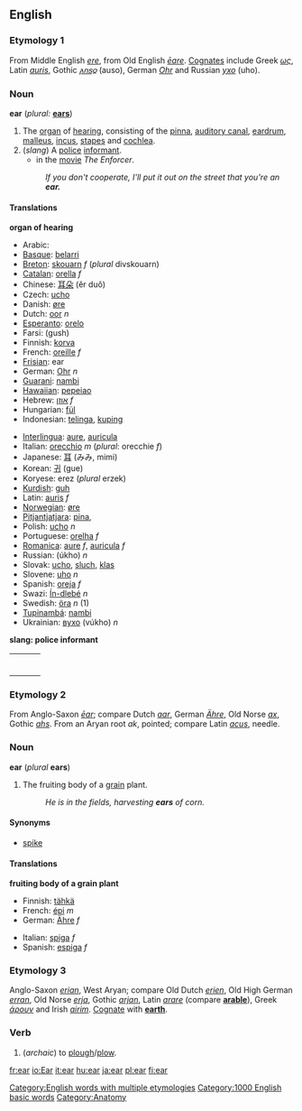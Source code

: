 ==English==

===Etymology 1===
From Middle English ''[[ere]]'', from Old English ''[[eare|ēare]]''. [[Cognate]]s include Greek ''[[ως]]'', Latin ''[[auris]]'', Gothic ''[[𐌰𐌿𐍃𐍉]]'' (auso), German ''[[Ohr]]'' and Russian ''[[ухо]]'' (uho).

=== Noun ===
{{wikipedia}}
'''ear'''  (''plural:'' '''[[ears]]''')

# The [[organ]] of [[hearing]], consisting of the [[pinna]], [[auditory canal]], [[eardrum]], [[malleus]], [[incus]], [[stapes]] and [[cochlea]].
# (''slang'') A [[police]] [[informant]]. 
#*in the [[movie]] ''The Enforcer''.
#:''If you don't cooperate, I'll put it out on the street that you're an '''ear.''''' 

==== Translations ====

'''organ of hearing'''
{{top}}
*Arabic: {{ARchar|[[أذن]]}}
*[[Basque]]: [[belarri]]
*[[Breton]]: [[skouarn]] ''f'' (''plural'' divskouarn)
*[[Catalan]]: [[orella]] ''f''
*Chinese: [[耳朵]] (ěr duǒ)
*Czech: [[ucho]]
*Danish: [[øre]]
*Dutch: [[oor]] ''n''
*[[Esperanto]]: [[orelo]]
*Farsi: {{FAchar|[[گوش]]}} (gush)
*Finnish: [[korva]]
*French: [[oreille]] ''f''
*[[Frisian]]: ear
*German: [[Ohr]] ''n''
*[[Guarani]]: [[nambi]]
*[[Hawaiian]]: [[pepeiao]]
*Hebrew: [[אוזן]] ''f''
*Hungarian: [[fül]]
*Indonesian: [[telinga]], [[kuping]]
{{mid}}
*[[Interlingua]]: [[aure]], [[auricula]]
*Italian: [[orecchio]] ''m'' (''plural'': orecchie ''f'')
*Japanese: [[耳]] (みみ, mimi)
*Korean: [[귀]] (gue)
*Koryese: erez (''plural'' erzek)
*[[Kurdish]]: [[guh]]
*Latin: [[auris]] ''f''
*[[Norwegian]]: [[øre]]
*[[Pitjantjatjara]]: [[pina]], {{Unicode|[[anpiṟi]]}}
*Polish: [[ucho]] ''n''
*Portuguese: [[orelha]] ''f''
*[[Romanica]]: [[aure]] ''f'', [[auricula]] ''f''
*Russian: {{RUchar|[[ухо]]}} (úkho) ''n''
*Slovak: [[ucho]], [[sluch]], [[klas]]
*Slovene: [[uho]] ''n''
*Spanish: [[oreja]] ''f''
*Swazi: [[Ín-dlebé]] ''n''
*Swedish: [[öra]] ''n'' (1)
*[[Tupinambá]]: [[nambi]]
*Ukrainian: [[вухо]] (vúkho) ''n''
{{bottom}}

'''slang: police informant'''
<!--Note: add SLANG terms to this table, where these exist-->
{| border=0  width=100%
|-
|bgcolor="#FFFFE0" valign=top width=48%|
{|
<!--Put translations for languages from A to I here-->
|}
| width=1% |
|bgcolor="#FFFFE0" valign=top width=48%|
{|
<!--Put translations for languages from J to Z here-->
|}
|}

===Etymology 2===
From Anglo-Saxon ''[[ēar]]''; compare Dutch ''[[aar]]'', German ''[[Ähre]]'', Old Norse ''[[ax#Old Norse|ax]]'', Gothic ''[[ahs]]''.  From an Aryan root ''ak'', pointed; compare Latin ''[[acus]]'', needle.

===Noun===
'''ear''' (''plural'' '''ears''')

# The fruiting body of a [[grain]] plant.
#:''He is in the fields, harvesting '''ears''' of corn.''

====Synonyms====
*[[spike]]

====Translations====

'''fruiting body of a grain plant'''
{{top}}
*Finnish: [[tähkä]]
*French: [[épi]] ''m''
*German: [[Ähre]] ''f''
{{mid}}
*Italian: [[spiga]] ''f''
*Spanish: [[espiga]] ''f''
{{bottom}}

===Etymology 3===
Anglo-Saxon ''[[erian]]'', West Aryan; compare Old Dutch ''[[erien]]'', Old High German ''[[erran]]'', Old Norse ''[[erja]]'', Gothic ''[[arjan]]'', Latin ''[[arare]]'' (compare '''[[arable]]'''), Greek ''[[άρουν]]'' and Irish ''[[airim]]''. [[Cognate]] with '''[[earth]]'''.

===Verb===
#(''archaic'') to [[plough]]/[[plow]].

[[Category:English words with multiple etymologies]]
[[Category:1000 English basic words]]
[[Category:Anatomy]]

[[fr:ear]]
[[io:Ear]]
[[it:ear]]
[[hu:ear]]
[[ja:ear]]
[[pl:ear]]
[[fi:ear]]